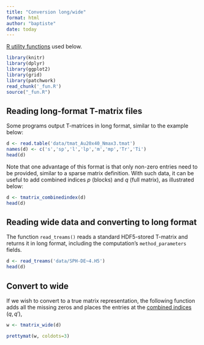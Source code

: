 ```yaml
---
title: "Conversion long/wide"
format: html
author: "baptiste"
date: today
---
```


[R utility functions](_fun.R) used below.

```r
library(knitr)
library(dplyr)
library(ggplot2)
library(grid)
library(patchwork)
read_chunk('_fun.R')
source("_fun.R")
```


## Reading long-format T-matrix files

Some programs output T-matrices in long format, similar to the example below:

```r
d <- read.table('data/tmat_Au20x40_Nmax3.tmat')
names(d) <- c('s','sp','l','lp','m','mp','Tr','Ti')
head(d)
```

Note that one advantage of this format is that only non-zero entries need to be provided, similar to a sparse matrix definition.
With such data, it can be useful to add combined indices $p$ (blocks) and $q$ (full matrix), as illustrated below:

```r
d <- tmatrix_combinedindex(d)
head(d)
```

## Reading wide data and converting to long format

The function `read_treams()` reads a standard HDF5-stored T-matrix and returns it in long format, including the computation's `method_parameters` fields.

```r
d <- read_treams('data/SPH-DE~4.H5')
head(d)
```


## Convert to wide

If we wish to convert to a true matrix representation, the following function adds all the missing zeros and places the entries at the [combined indices](indexing.html) $(q,q')$,

```r
w <- tmatrix_wide(d)

prettymat(w, coldots=3)
```


